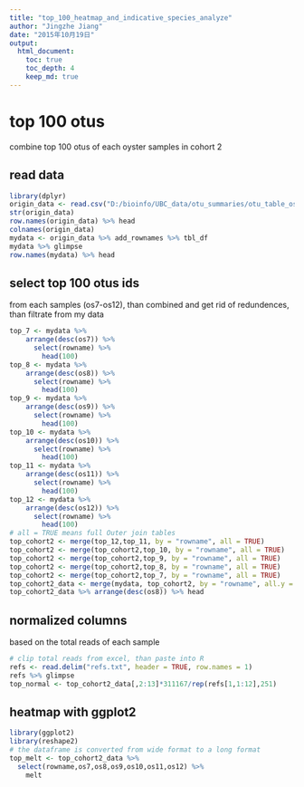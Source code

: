```yaml
---
title: "top_100_heatmap_and_indicative_species_analyze"
author: "Jingzhe Jiang"
date: "2015年10月19日"
output: 
  html_document:
    toc: true
    toc_depth: 4
    keep_md: true
---
```

# top 100 otus
combine top 100 otus of each oyster samples in cohort 2

## read data
```r
library(dplyr)
origin_data <- read.csv("D:/bioinfo/UBC_data/otu_summaries/otu_table_os_top960_NormAndRanked.csv", header = TRUE, row.names = 1) # single number giving the column of the table which contains the row names. But dpyr never preserve row names, you should use add_rownames() to preserve them!
str(origin_data)
row.names(origin_data) %>% head
colnames(origin_data)
mydata <- origin_data %>% add_rownames %>% tbl_df
mydata %>% glimpse
row.names(mydata) %>% head
```
## select top 100 otus ids
from each samples (os7-os12), than combined and get rid of redundences, than filtrate from my data
```r
top_7 <- mydata %>% 
    arrange(desc(os7)) %>% 
      select(rowname) %>% 
        head(100)
top_8 <- mydata %>% 
    arrange(desc(os8)) %>% 
      select(rowname) %>% 
        head(100)
top_9 <- mydata %>% 
    arrange(desc(os9)) %>% 
      select(rowname) %>% 
        head(100)
top_10 <- mydata %>% 
    arrange(desc(os10)) %>% 
      select(rowname) %>% 
        head(100)
top_11 <- mydata %>% 
    arrange(desc(os11)) %>% 
      select(rowname) %>% 
        head(100)
top_12 <- mydata %>% 
    arrange(desc(os12)) %>% 
      select(rowname) %>% 
        head(100)
# all = TRUE means full Outer join tables
top_cohort2 <- merge(top_12,top_11, by = "rowname", all = TRUE)
top_cohort2 <- merge(top_cohort2,top_10, by = "rowname", all = TRUE)
top_cohort2 <- merge(top_cohort2,top_9, by = "rowname", all = TRUE)
top_cohort2 <- merge(top_cohort2,top_8, by = "rowname", all = TRUE)
top_cohort2 <- merge(top_cohort2,top_7, by = "rowname", all = TRUE)
top_cohort2_data <- merge(mydata, top_cohort2, by = "rowname", all.y = TRUE)
top_cohort2_data %>% arrange(desc(os8)) %>% head
```
## normalized columns
based on the total reads of each sample
```r
# clip total reads from excel, than paste into R
refs <- read.delim("refs.txt", header = TRUE, row.names = 1)
refs %>% glimpse
top_normal <- top_cohort2_data[,2:13]*311167/rep(refs[1,1:12],251)


```
## heatmap with ggplot2
```r
library(ggplot2)
library(reshape2)
# the dataframe is converted from wide format to a long format
top_melt <- top_cohort2_data %>% 
  select(rowname,os7,os8,os9,os10,os11,os12) %>% 
    melt


```



